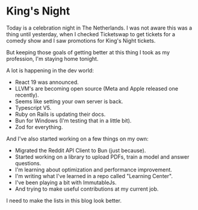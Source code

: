 # King's Night

Today is a celebration night in The Netherlands. I was not aware this was a thing until yesterday, when I checked Ticketswap to get tickets for a comedy show and I saw promotions for King's Night tickets.

But keeping those goals of getting better at this thing I took as my profession, I'm staying home tonight.

A lot is happening in the dev world:

- React 19 was announced.
- LLVM's are becoming open source (Meta and Apple released one recently).
- Seems like setting your own server is back.
- Typescript V5.
- Ruby on Rails is updating their docs.
- Bun for Windows (I'm testing that in a little bit).
- Zod for everything.


And I've also started working on a few things on my own:

- Migrated the Reddit API Client to Bun (just because).
- Started working on a library to upload PDFs, train a model and answer questions.
- I'm learning about optimization and performance improvement.
- I'm writing what I've learned in a repo called "Learning Center".
- I've been playing a bit with ImmutableJs.
- And trying to make useful contributions at my current job.


I need to make the lists in this blog look better. 
